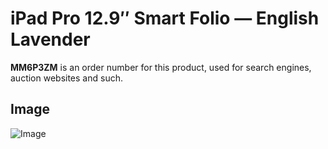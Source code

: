 
# iPad Pro 12.9″ Smart Folio — English Lavender

<Callout type='info' emoji='👉🏻'>**MM6P3ZM** is an order number for this product, used for search engines, auction websites and such.</Callout>

## Image

![Image](https://everycase.imgix.net/everysource/MM6P3.webp)